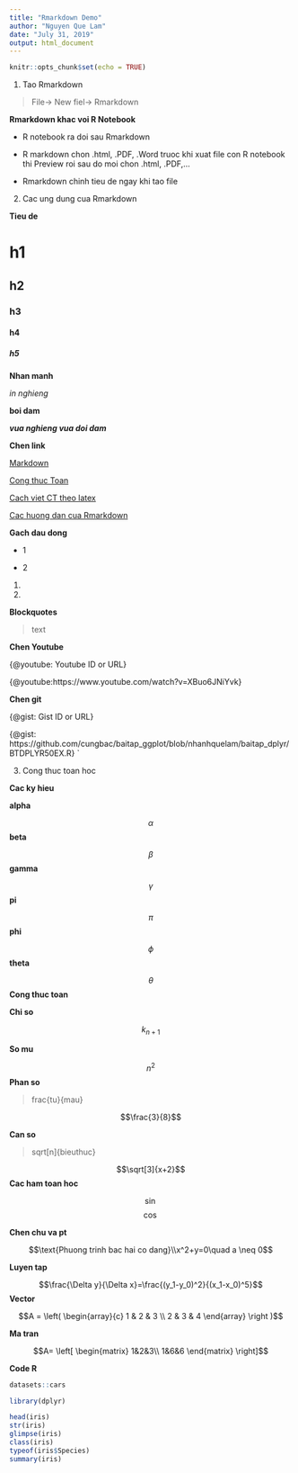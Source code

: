 ```yaml
---
title: "Rmarkdown Demo"
author: "Nguyen Que Lam"
date: "July 31, 2019"
output: html_document
---
```


```r
knitr::opts_chunk$set(echo = TRUE)
```

1. Tao Rmarkdown

>File-> New fiel-> Rmarkdown  

**Rmarkdown khac voi R Notebook**

* R notebook ra doi sau Rmarkdown

* R markdown chon .html, .PDF, .Word truoc khi xuat file con R notebook thi Preview roi sau do moi chon .html, .PDF,...

* Rmarkdown chinh tieu de ngay khi tao file 

2. Cac ung dung cua Rmarkdown

**Tieu de**

# h1
## h2
### h3
#### h4
##### h5

**Nhan manh**

*in nghieng* 

**boi dam**

***vua nghieng vua doi dam***

**Chen link**


[Markdown](http://https://vi.wikipedia.org/wiki/Markdown)

[Cong thuc Toan](https://viblo.asia/p/su-dung-latex-soan-thao-cong-thuc-toan-hoc-amoG84a6Gz8P)

[Cach viet CT theo latex](https://texmath.com/soan-thao-toan-hoc-trong-latex/?fbclid=IwAR2Quqm1peIK2UxIDBGZ0wVFL2FLbOoTVHEYoKbhow-pPD_5QJLQlxuRiZA)

[Cac huong dan cua Rmarkdown](https://viblo.asia/helps/cach-su-dung-markdown-bxjvZYnwkJZ?fbclid=IwAR14U4Eyenm1K5SoL4xbvJodIut_nwULj93Ilp3IE7SWssAAFLy93EwEsZg)


**Gach dau dong**

* 1

* 2

1. 
2. 

**Blockquotes**

>text


**Chen Youtube**

{@youtube: Youtube ID or URL}

{@youtube:https://www.youtube.com/watch?v=XBuo6JNiYvk}

**Chen git**

{@gist: Gist ID or URL}

{@gist: https://github.com/cungbac/baitap_ggplot/blob/nhanhquelam/baitap_dplyr/BTDPLYR50EX.R}
`

3. Cong thuc toan hoc

**Cac ky hieu**

**alpha**

$$\alpha$$
**beta**

$$\beta$$
**gamma**

$$\gamma$$
**pi**

$$\pi$$
**phi**

$$\phi$$
**theta**

$$\theta$$
**Cong thuc toan**

**Chi so**

$$k_{n+1}$$


**So mu**

$$n^2$$
**Phan so**

> frac{tu}{mau}

$$\frac{3}{8}$$

**Can so**

> sqrt[n]{bieuthuc}

$$\sqrt[3]{x+2}$$
**Cac ham toan hoc**

$$\sin$$
$$\cos$$

**Chen chu va pt**

$$\text{Phuong trinh bac hai co dang}\\x^2+y=0\quad a \neq 0$$

**Luyen tap**

$$\frac{\Delta y}{\Delta x}=\frac{(y_1-y_0)^2}{(x_1-x_0)^5}$$
**Vector **

$$A = \left(
\begin{array}{c}
1 & 2 & 3 \\
2 & 3 & 4 
\end{array} 
\right )$$

**Ma tran**

$$A= \left[
\begin{matrix}
1&2&3\\
1&6&6
\end{matrix}
\right]$$

**Code R**

```r
datasets::cars
```

```r
library(dplyr)
```

```r
head(iris) 
str(iris)
glimpse(iris) 
class(iris)
typeof(iris$Species)
summary(iris)
```





